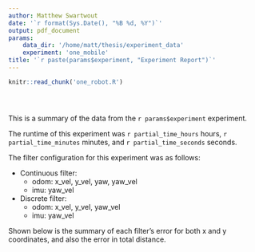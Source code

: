 ```yaml
---
author: Matthew Swartwout
date: '`r format(Sys.Date(), "%B %d, %Y")`'
output: pdf_document
params:
    data_dir: '/home/matt/thesis/experiment_data'
    experiment: 'one_mobile'
title: '`r paste(params$experiment, "Experiment Report")`'
---
```


```r
knitr::read_chunk('one_robot.R')
```

```r
```
```r
```
```r
```
This is a summary of the data from the `r params$experiment` experiment.

The runtime of this experiment was `r partial_time_hours` hours, `r partial_time_minutes` minutes, and `r partial_time_seconds` seconds.

The filter configuration for this experiment was as follows:

* Continuous filter:
    + odom: x_vel, y_vel, yaw, yaw_vel
    + imu: yaw_vel
* Discrete filter:
    + odom: x_vel, y_vel, yaw_vel
    + imu: yaw_vel

Shown below is the summary of each filter's error for both x and y coordinates, and also the error in total distance.

```r
```

<!-- Shown below are plots representing the robot's motion and error over time.

{r, plot, echo=FALSE}
-->


